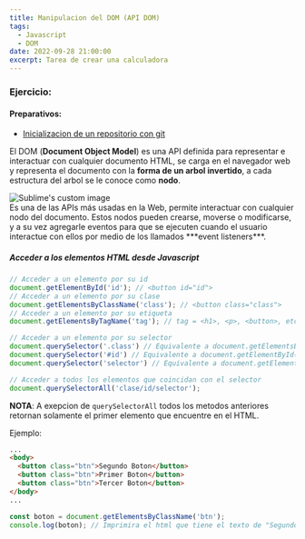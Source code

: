 ```yaml
---
title: Manipulacion del DOM (API DOM)
tags:
  - Javascript
  - DOM
date: 2022-09-28 21:00:00
excerpt: Tarea de crear una calculadora
---
```


### Ejercicio:
#### Preparativos:
- [Inicializacion de un repositorio con git](/posts/inicializacion-de-un-repositorio-con-git)

El DOM (**Document Object Model**) es una API definida para representar e interactuar con cualquier documento HTML, se carga en el navegador web y representa el documento con la **forma de un arbol invertido**, a cada estructura del arbol se le conoce como **nodo**.
<div>
  <img
  style={{"width: 100%;"}} 
  src="https://res.cloudinary.com/dr3egho5s/image/upload/v1664384697/Generation%2018%20-%20Blog/DOM/dom-tree_1_adirp9.jpg" 
  alt="Sublime's custom image"
  />
</div>
Es una de las APIs más usadas en la Web, permite interactuar con cualquier nodo del documento. Estos nodos pueden crearse, moverse o modificarse, y a su vez agregarle eventos para que se ejecuten cuando el usuario interactue con ellos por medio de los llamados ***event listeners***.

##### Acceder a los elementos HTML desde Javascript
```javascript
// Acceder a un elemento por su id
document.getElementById('id'); // <button id="id">
// Acceder a un elemento por su clase
document.getElementsByClassName('class'); // <button class="class">
// Acceder a un elemento por su etiqueta
document.getElementsByTagName('tag'); // tag = <h1>, <p>, <button>, etc.

// Acceder a un elemento por su selector
document.querySelector('.class') // Equivalente a document.getElementsByClassName('class');
document.querySelector('#id') // Equivalente a document.getElementById('id');
document.querySelector('selector') // Equivalente a document.getElementsByTagName('selector');

// Acceder a todos los elementos que coincidan con el selector
document.querySelectorAll('clase/id/selector');
```
**NOTA**: A exepcion de `querySelectorAll` todos los metodos anteriores retornan solamente el primer elemento que encuentre en el HTML.

Ejemplo:
```html
...
<body>
  <button class="btn">Segundo Boton</button>
  <button class="btn">Primer Boton</button>
  <button class="btn">Tercer Boton</button>
</body>
...
```
```javascript
const boton = document.getElementsByClassName('btn');
console.log(boton); // Imprimira el html que tiene el texto de "Segundo Boton"
```
